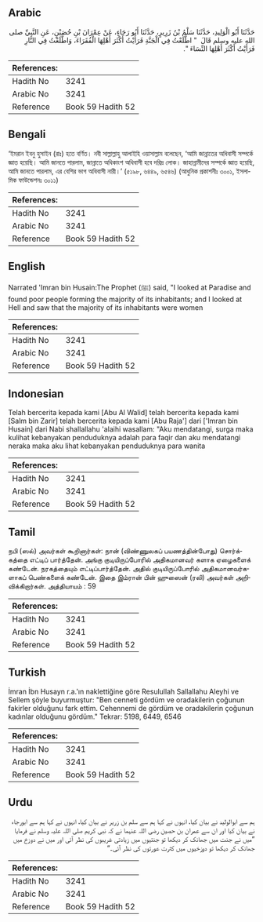 ## Arabic


<div dir="rtl" lang="ar" style={{fontSize:'larger',backgroundColor:'#f8f9fa',padding:20}}>
حَدَّثَنَا أَبُو الْوَلِيدِ، حَدَّثَنَا سَلْمُ بْنُ زَرِيرٍ، حَدَّثَنَا أَبُو رَجَاءٍ، عَنْ عِمْرَانَ بْنِ حُصَيْنٍ، عَنِ النَّبِيِّ صلى الله عليه وسلم قَالَ ‏ "‏ اطَّلَعْتُ فِي الْجَنَّةِ فَرَأَيْتُ أَكْثَرَ أَهْلِهَا الْفُقَرَاءَ، وَاطَّلَعْتُ فِي النَّارِ فَرَأَيْتُ أَكْثَرَ أَهْلِهَا النِّسَاءَ ‏"‏‏.‏
</div>
<div style={{backgroundColor:'#f8f9fa',padding:20, marginBottom: 10}}><table> <thead> <tr> <th>References:</th> <th></th> </tr> </thead> <tbody><tr><td>Hadith No</td><td>3241</td></tr><tr><td>Arabic No</td><td>3241</td></tr><tr><td>Reference</td><td>Book 59 Hadith 52</td></tr></tbody></table></div>

## Bengali


<div dir="ltr" lang="bn" style={{fontSize:'larger',backgroundColor:'#f8f9fa',padding:20}}>
‘ইমরান ইবনু হুসাইন (রাঃ) হতে বর্ণিত। নবী সাল্লাল্লাহু আলাইহি ওয়াসাল্লাম বলেছেন, ‘আমি জান্নাতের অধিবাসী সম্পর্কে জ্ঞাত হয়েছি। আমি জানতে পারলাম, জান্নাতে অধিকাংশ অধিবাসী হবে দরিদ্র লোক। জাহান্নামীদের সম্পর্কে জ্ঞাত হয়েছি, আমি জানতে পারলাম, এর বেশির ভাগ অধিবাসী নারী।’ (৫১৯৮, ৬৪৪৯, ৬৫৪৬) (আধুনিক প্রকাশনীঃ ৩০০১, ইসলামিক ফাউন্ডেশনঃ ৩০১১)
</div>
<div style={{backgroundColor:'#f8f9fa',padding:20, marginBottom: 10}}><table> <thead> <tr> <th>References:</th> <th></th> </tr> </thead> <tbody><tr><td>Hadith No</td><td>3241</td></tr><tr><td>Arabic No</td><td>3241</td></tr><tr><td>Reference</td><td>Book 59 Hadith 52</td></tr></tbody></table></div>

## English


<div dir="ltr" lang="en" style={{fontSize:'larger',backgroundColor:'#f8f9fa',padding:20}}>
Narrated 'Imran bin Husain:The Prophet (ﷺ) said, "I looked at Paradise and found poor people forming the majority of its inhabitants; and I looked at Hell and saw that the majority of its inhabitants were women
</div>
<div style={{backgroundColor:'#f8f9fa',padding:20, marginBottom: 10}}><table> <thead> <tr> <th>References:</th> <th></th> </tr> </thead> <tbody><tr><td>Hadith No</td><td>3241</td></tr><tr><td>Arabic No</td><td>3241</td></tr><tr><td>Reference</td><td>Book 59 Hadith 52</td></tr></tbody></table></div>

## Indonesian


<div dir="ltr" lang="id" style={{fontSize:'larger',backgroundColor:'#f8f9fa',padding:20}}>
Telah bercerita kepada kami [Abu Al Walid] telah bercerita kepada kami [Salm bin Zarir] telah bercerita kepada kami [Abu Raja'] dari ['Imran bin Husain] dari Nabi shallallahu 'alaihi wasallam: "Aku mendatangi, surga maka kulihat kebanyakan penduduknya adalah para faqir dan aku mendatangi neraka maka aku lihat kebanyakan penduduknya para wanita
</div>
<div style={{backgroundColor:'#f8f9fa',padding:20, marginBottom: 10}}><table> <thead> <tr> <th>References:</th> <th></th> </tr> </thead> <tbody><tr><td>Hadith No</td><td>3241</td></tr><tr><td>Arabic No</td><td>3241</td></tr><tr><td>Reference</td><td>Book 59 Hadith 52</td></tr></tbody></table></div>

## Tamil


<div dir="ltr" lang="ta" style={{fontSize:'larger',backgroundColor:'#f8f9fa',padding:20}}>
நபி (ஸல்) அவர்கள் கூறினார்கள்: நான் (விண்ணுலகப் பயணத்தின்போது) சொர்க்கத்தை எட்டிப் பார்த்தேன். அங்கு குடியிருப்போரில் அதிகமானவர் களாக ஏழைகளைக் கண்டேன். நரகத்தையும் எட்டிப்பார்த்தேன். அதில் குடியிருப்போரில் அதிகமானவர்களாகப் பெண்களைக் கண்டேன். இதை இம்ரான் பின் ஹுஸைன் (ரலி) அவர்கள் அறிவிக்கிறார்கள். அத்தியாயம் : 59
</div>
<div style={{backgroundColor:'#f8f9fa',padding:20, marginBottom: 10}}><table> <thead> <tr> <th>References:</th> <th></th> </tr> </thead> <tbody><tr><td>Hadith No</td><td>3241</td></tr><tr><td>Arabic No</td><td>3241</td></tr><tr><td>Reference</td><td>Book 59 Hadith 52</td></tr></tbody></table></div>

## Turkish


<div dir="ltr" lang="tr" style={{fontSize:'larger',backgroundColor:'#f8f9fa',padding:20}}>
İmran İbn Husayn r.a.'ın naklettiğine göre Resulullah Sallallahu Aleyhi ve Sellem şöyle buyurmuştur: "Ben cenneti gördüm ve oradakilerin çoğunun fakirler olduğunu fark ettim. Cehennemi de gördüm ve oradakilerin çoğunun kadınlar olduğunu gördüm." Tekrar: 5198, 6449, 6546
</div>
<div style={{backgroundColor:'#f8f9fa',padding:20, marginBottom: 10}}><table> <thead> <tr> <th>References:</th> <th></th> </tr> </thead> <tbody><tr><td>Hadith No</td><td>3241</td></tr><tr><td>Arabic No</td><td>3241</td></tr><tr><td>Reference</td><td>Book 59 Hadith 52</td></tr></tbody></table></div>

## Urdu


<div dir="rtl" lang="ur" style={{fontSize:'larger',backgroundColor:'#f8f9fa',padding:20}}>
ہم سے ابوالولید نے بیان کیا، انہوں نے کہا ہم سے سلم بن زریر نے بیان کیا، انہوں نے کہا ہم سے ابورجاء نے بیان کیا اور ان سے عمران بن حصین رضی اللہ عنہما نے کہ نبی کریم صلی اللہ علیہ وسلم نے فرمایا ”میں نے جنت میں جھانک کر دیکھا تو جنتیوں میں زیادتی غریبوں کی نظر آئی اور میں نے دوزخ میں جھانک کر دیکھا تو دوزخیوں میں کثرت عورتوں کی نظر آئی۔“
</div>
<div style={{backgroundColor:'#f8f9fa',padding:20, marginBottom: 10}}><table> <thead> <tr> <th>References:</th> <th></th> </tr> </thead> <tbody><tr><td>Hadith No</td><td>3241</td></tr><tr><td>Arabic No</td><td>3241</td></tr><tr><td>Reference</td><td>Book 59 Hadith 52</td></tr></tbody></table></div>